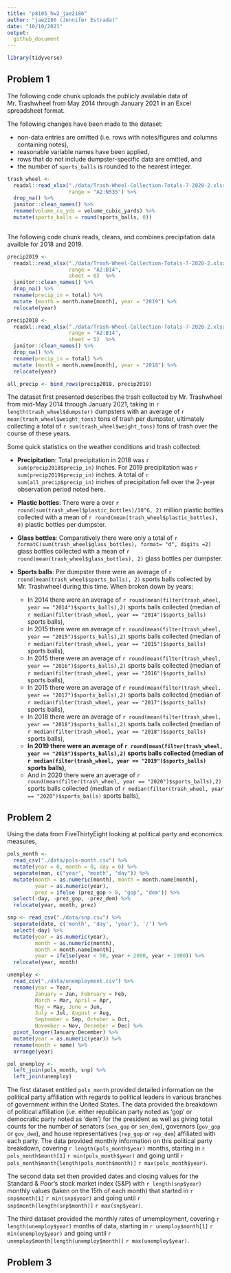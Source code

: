 ```yaml
---
title: "p8105_hw2_jae2186"
author: "jae2186 (Jennifer Estrada)"
date: "10/10/2021"
output:
  github_document
---
```


```r
library(tidyverse)
```

## Problem 1

The following code chunk uploads the publicly available data of Mr. Trashwheel from May 2014 through January 2021 in an Excel spreadsheet format. 

The following changes have been made to the dataset:

* non-data entries are omitted (i.e. rows with notes/figures and columns containing notes),
* reasonable variable names have been applied, 
* rows that do not include dumpster-specific data are omitted, and
* the number of `sports_balls` is rounded to the nearest integer.


```r

trash_wheel <-
  readxl::read_xlsx("./data/Trash-Wheel-Collection-Totals-7-2020-2.xlsx", 
                    range = "A2:N535") %>% 
  drop_na() %>% 
  janitor::clean_names() %>% 
  rename(volume_cu_yds = volume_cubic_yards) %>% 
  mutate(sports_balls = round(sports_balls, 0)) 
 
```

The following code chunk reads, cleans, and combines precipitation data availble for 2018 and 2019.

```r

precip2019 <-
  readxl::read_xlsx("./data/Trash-Wheel-Collection-Totals-7-2020-2.xlsx", 
                    range = "A2:B14",
                    sheet = 6)  %>% 
  janitor::clean_names() %>% 
  drop_na() %>% 
  rename(precip_in = total) %>% 
  mutate (month = month.name[month], year = "2019") %>% 
  relocate(year)

precip2018 <-
  readxl::read_xlsx("./data/Trash-Wheel-Collection-Totals-7-2020-2.xlsx", 
                    range = "A2:B14",
                    sheet = 5)  %>% 
  janitor::clean_names() %>% 
  drop_na() %>% 
  rename(precip_in = total) %>% 
  mutate (month = month.name[month], year = "2018") %>% 
  relocate(year)

all_precip <- bind_rows(precip2018, precip2019)

```

The dataset first presented describes the trash collected by Mr. Trashwheel from mid-May 2014 through January 2021, taking in `r length(trash_wheel$dumpster)` dumpsters with an average of `r mean(trash_wheel$weight_tons)` tons of trash per dumpster, ultimately collecting a  total of `r sum(trash_wheel$weight_tons)` tons of trash over the course of these years.

Some quick statistics on the weather conditions and trash collected:

* <b>Precipitation</b>: Total precipitation in 2018 was `r sum(precip2018$precip_in)` inches. For 2019 precipitation was `r sum(precip2019$precip_in)` inches. A total of `r sum(all_precip$precip_in)` inches of precipitation fell over the 2-year observation period noted here.

* <b>Plastic bottles</b>: There were a over `r round(sum(trash_wheel$plastic_bottles)/10^6, 2)` million plastic bottles collected with a mean of `r round(mean(trash_wheel$plastic_bottles), 0)` plastic bottles per dumpster.

* <b>Glass bottles</b>: Comparatively there were only a total of `r formatC(sum(trash_wheel$glass_bottles), format= "d", digits =2)` glass bottles collected with a mean of `r round(mean(trash_wheel$glass_bottles), 2)` glass bottles per dumpster.

* <b> Sports balls</b>: Per dumpster there were an average of `r round(mean(trash_wheel$sports_balls), 2)` sports balls collected by Mr. Trashwheel during this time. When broken down by years:

  * In 2014 there were an average of `r round(mean(filter(trash_wheel, year == "2014")$sports_balls),2)`  sports balls collected (median of `r median(filter(trash_wheel, year == "2014")$sports_balls)` sports balls),
  * In 2015 there were an average of `r round(mean(filter(trash_wheel, year == "2015")$sports_balls),2)`  sports balls collected (median of `r median(filter(trash_wheel, year == "2015")$sports_balls)` sports balls),
  * In 2015 there were an average of `r round(mean(filter(trash_wheel, year == "2016")$sports_balls),2)`  sports balls collected (median of `r median(filter(trash_wheel, year == "2016")$sports_balls)` sports balls),
  * In 2015 there were an average of `r round(mean(filter(trash_wheel, year == "2017")$sports_balls),2)`  sports balls collected (median of `r median(filter(trash_wheel, year == "2017")$sports_balls)` sports balls),
  * In 2018 there were an average of `r round(mean(filter(trash_wheel, year == "2018")$sports_balls),2)`  sports balls collected (median of `r median(filter(trash_wheel, year == "2018")$sports_balls)` sports balls),
  * <b>In 2019 there were an average of `r round(mean(filter(trash_wheel, year == "2019")$sports_balls),2)`  sports balls collected (median of `r median(filter(trash_wheel, year == "2019")$sports_balls)` sports balls),</b>
  * And in 2020 there were an average of `r round(mean(filter(trash_wheel, year == "2020")$sports_balls),2)`  sports balls collected (median of `r median(filter(trash_wheel, year == "2020")$sports_balls)` sports balls),
  


## Problem 2


Using the data from FiveThirtyEight looking at political party and economics measures, 

```r
pols_month <-
  read_csv("./data/pols-month.csv") %>% 
  mutate(year = 0, month = 0, day = 0) %>% 
  separate(mon, c("year", "month", "day")) %>% 
  mutate(month = as.numeric(month), month = month.name[month], 
         year = as.numeric(year),
         prez = ifelse (prez_gop > 0, "gop", "dem")) %>% 
  select(-day, -prez_gop, -prez_dem) %>% 
  relocate(year, month, prez)
```


```r

snp <- read_csv("./data/snp.csv") %>% 
  separate(date, c('month', 'day', 'year'), '/') %>% 
  select(-day) %>% 
  mutate(year = as.numeric(year), 
         month = as.numeric(month),
         month = month.name[month],
         year = ifelse(year < 50, year + 2000, year + 1900)) %>% 
  relocate(year, month)

```


```r
unemploy <-
  read_csv("./data/unemployment.csv") %>% 
  rename(year = Year, 
         January = Jan, February = Feb, 
         March = Mar, April = Apr,
         May = May, June = Jun, 
         July = Jul, August = Aug, 
         September = Sep, October = Oct, 
         November = Nov, December = Dec) %>% 
  pivot_longer(January:December) %>%
  mutate(year = as.numeric(year)) %>%
  rename(month = name) %>% 
  arrange(year)
```


```r
pol_unemploy <- 
  left_join(pols_month, snp) %>% 
  left_join(unemploy)

```

The first dataset entitled `pols_month` provided detailed information on the political party affiliation with regards to political leaders in various branches of government within the United States. The data provided the breakdown of political affiliation (i.e. either republican party noted as 'gop' or democratic party noted as 'dem') for the president as well as giving total counts for the number of senators (`sen_gop` or `sen_dem`), governors (`gov_gop` or `gov_dem`), and house representatives (`rep_gop` or `rep_dem`) affiliated with each party. The data provided monthly information on this political party breakdown, covering `r length(pols_month$year)` months, starting in `r pols_month$month[1]` `r min(pols_month$year)` and going until `r pols_month$month[length(pols_month$month)]` `r max(pols_month$year)`.

The second data set then provided dates and closing values for the Standard & Poor’s stock market index (S&P) with `r length(snp$year)` monthly values (taken on the 15th of each month) that started in `r snp$month[1]` `r min(snp$year)` and going until `r snp$month[length(snp$month)]` `r max(snp$year)`.

The third dataset provided the monthly rates of umemployment, covering `r length(unemploy$year)` months of data, starting in `r unemploy$month[1]` `r min(unemploy$year)` and going until `r unemploy$month[length(unemploy$month)]` `r max(unemploy$year)`.

## Problem 3